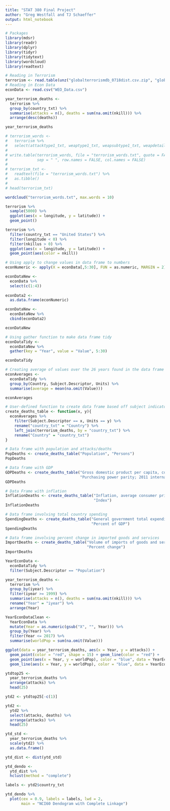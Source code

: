 ```yaml
---
title: "STAT 380 Final Project"
author: "Greg Westfall and TJ Schaeffer"
output: html_notebook
---
```


```r
# Packages
library(mdsr)
library(readr)
library(dplyr)
library(tidyr)
library(tidytext)
library(wordcloud)
library(readtext)

```


```r
# Reading in Terrorism 
terrorism <- read.table(unz("globalterrorismdb_0718dist.csv.zip", "globalterrorismdb_0718dist.csv"), nrows=181692, header=T, fill =T, quote="\"", sep=",")
# Reading in Econ Data
econData <- read.csv("WEO_Data.csv")
```


```r
year_terrorism_deaths <-
  terrorism %>%
  group_by(country_txt) %>%
  summarise(attacks = n(), deaths = sum(na.omit(nkill))) %>%
  arrange(desc(deaths))

year_terrorism_deaths
```

```r
# terrorism_words <-
#   terrorism %>%
#   select(attacktype1_txt, weaptype1_txt, weapsubtype1_txt, weapdetail)
# 
# write.table(terrorism_words, file = "terrorism_words.txt", quote = FALSE,
#             sep = " ", row.names = FALSE, col.names = FALSE)
# 
# terrorism_txt <- 
#   readtext(file = "terrorism_words.txt") %>%
#   as.tibble()
# 
# head(terrorism_txt)

```

```r
wordcloud("terrorism_words.txt", max.words = 10)

```


```r
terrorism %>%
  sample(5000) %>%
  ggplot(aes(x = longitude, y = latitude)) +
  geom_point()
```

```r
terrorism %>%
  filter(country_txt == "United States") %>%
  filter(longitude < 0) %>%
  filter(nkillus > 0) %>%
  ggplot(aes(x = longitude, y = latitude)) +
  geom_point(aes(color = nkill))
```

```r
# Using apply to change values in data frame to numbers
econNumeric <- apply(X = econData[,5:30], FUN = as.numeric, MARGIN = 2)

econDataNew <-
  econData %>%
  select(c(1:4))
  
econData2 <-
  as.data.frame(econNumeric)

econDataNew <-
  econDataNew %>%
  cbind(econData2)

econDataNew
```

```r
# Using gather function to make data frame tidy
econDataTidy <-
  econDataNew %>%
  gather(key = "Year", value = "Value", 5:30)

econDataTidy

```

```r
# Creating average of values over the 26 years found in the data frame
econAverages <-
  econDataTidy %>%
  group_by(Country, Subject.Descriptor, Units) %>%
  summarise(average = mean(na.omit(Value)))

econAverages

```

```r
# User-defined function to create data frame based off subject indicator
create_deaths_table <- function(x, y){
  econAverages %>%
    filter(Subject.Descriptor == x, Units == y) %>%
    rename("country_txt" = "Country") %>%
    left_join(terrorism_deaths, by = "country_txt") %>%
    rename("Country" = "country_txt")
}

```

```r
# Data frame with population and attacks/deaths
PopDeaths <- create_deaths_table("Population", "Persons")
PopDeaths
```

```r
# Data frame with GDP
GDPDeaths <- create_deaths_table("Gross domestic product per capita, constant prices",
                                 "Purchasing power parity; 2011 international dollar")
GDPDeaths

```

```r
# Data Frame with inflation
InflationDeaths <- create_deaths_table("Inflation, average consumer prices",
                                       "Index")
InflationDeaths
```

```r
# Data frame involving total country spending
SpendingDeaths <- create_deaths_table("General government total expenditure",
                                      "Percent of GDP")
SpendingDeaths
```

```r
# Data frame involving percent change in imported goods and services
ImportDeaths <- create_deaths_table("Volume of imports of goods and services",
                                    "Percent change")
ImportDeaths

```

```r
YearEconData <-
  econDataTidy %>%
  filter(Subject.Descriptor == "Population") 

year_terrorism_deaths <-
  terrorism %>%
  group_by(iyear) %>%
  filter(iyear >= 1999) %>%
  summarise(attacks = n(), deaths = sum(na.omit(nkill))) %>%
  rename("Year" = "iyear") %>%
  arrange(Year)

YearEconDataClean <-
  YearEconData %>%
  mutate(Year = as.numeric(gsub("X", "", Year))) %>%
  group_by(Year) %>%
  filter(Year <= 2017) %>%
  summarise(worldPop = sum(na.omit(Value)))

ggplot(data = year_terrorism_deaths, aes(x = Year, y = attacks)) +
  geom_point(color = "red", shape = 15) + geom_line(color = "red") +
  geom_point(aes(x = Year, y = worldPop), color = "blue", data = YearEconDataClean) +
  geom_line(aes(x = Year, y = worldPop), color = "blue", data = YearEconDataClean)
```

```r
ytdtop25 <-
  year_terrorism_deaths %>%
  arrange(attacks) %>%
  head(25)

ytd2 <- ytdtop25[-c(1)]

ytd2 <-
  ytd2 %>%
  select(attacks, deaths) %>%
  arrange(attacks) %>%
  head(25)

ytd_std <-
  year_terrorism_deaths %>%
  scale(ytd2) %>%
  as.data.frame()

ytd_dist <- dist(ytd_std)

ytd_dendo <-
  ytd_dist %>%
  hclust(method = "complete")

labels <- ytd2$country_txt

ytd_dendo %>%
  plot(cex = 0.9, labels = labels, lwd = 2,
       main = "NCI60 Dendogram with Complete Linkage")
```

